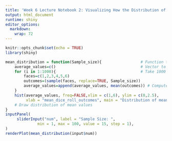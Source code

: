 ```yaml
---
title: 'Week 6 Lecture Notebook 2: Visualizing How the Distribution of Sample Means Changes in Response to Changes in Sample Size'
output: html_document
runtime: shiny
editor_options: 
  markdown: 
    wrap: 72
---
```


```r
knitr::opts_chunk$set(echo = TRUE)
library(shiny)
```


```r
mean_distribution = function(Sample_size){                 # Function to record mean values of samples                
    average_values=c()                                     # Vector to hold averagae values
    for (i in 1:1000){                                     # Take 1000 samples                                     
        faces=c(1,2,3,4,5,6)
        outcomes=(sample(faces, replace=TRUE, Sample_size))
        average_values=append(average_values, mean(outcomes)) # Compute average value for sample i
    }
    hist(average_values, freq=FALSE,xlim = c(1,6), ylim = c(0,2.5),
         xlab = "mean_dice_roll_outcomes", main = "Distribution of mean dice roll number") 
    # Draw distribution of mean values
}
inputPanel(
     sliderInput("num", label = "Sample Size: ",
              min = 1, max = 100, value = 15, step = 1),
)
renderPlot(mean_distribution(input$num))
```


